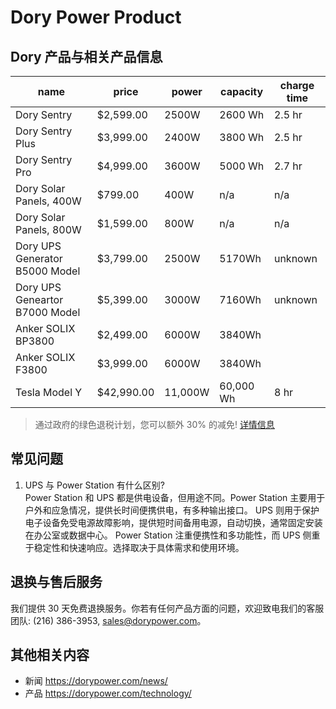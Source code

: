 # Dory Power Product

## Dory 产品与相关产品信息

| name                           | price      | power   | capacity  | charge time |
| ------------------------------ | ---------- | ------- | --------- | ----------- |
| Dory Sentry                    | $2,599.00  | 2500W   | 2600 Wh   | 2.5 hr      |
| Dory Sentry Plus               | $3,999.00  | 2400W   | 3800 Wh   | 2.5 hr      |
| Dory Sentry Pro                | $4,999.00  | 3600W   | 5000 Wh   | 2.7 hr      |
| Dory Solar Panels, 400W        | $799.00    | 400W    | n/a       | n/a         |
| Dory Solar Panels, 800W        | $1,599.00  | 800W    | n/a       | n/a         |
| Dory UPS Generator B5000 Model | $3,799.00  | 2500W   | 5170Wh    | unknown     |
| Dory UPS Geneartor B7000 Model | $5,399.00  | 3000W   | 7160Wh    | unknown     |
| Anker SOLIX BP3800             | $2,499.00  | 6000W   | 3840Wh    |             |
| Anker SOLIX F3800              | $3,999.00  | 6000W   | 3840Wh    |             |
| Tesla Model Y                  | $42,990.00 | 11,000W | 60,000 Wh | 8 hr        |

> 通过政府的绿色退税计划，您可以额外 30% 的减免! [详情信息](https://kdhciddmbip.typeform.com/to/xuOBknLI)

## 常见问题

1. UPS 与 Power Station 有什么区别?  
   Power Station 和 UPS 都是供电设备，但用途不同。Power Station 主要用于户外和应急情况，提供长时间便携供电，有多种输出接口。
   UPS 则用于保护电子设备免受电源故障影响，提供短时间备用电源，自动切换，通常固定安装在办公室或数据中心。
   Power Station 注重便携性和多功能性，而 UPS 侧重于稳定性和快速响应。选择取决于具体需求和使用环境。

## 退换与售后服务

我们提供 30 天免费退换服务。你若有任何产品方面的问题，欢迎致电我们的客服团队: (216) 386-3953, [sales@dorypower.com](mailto:sales@dorypower.com)。

## 其他相关内容

- 新闻 https://dorypower.com/news/
- 产品 https://dorypower.com/technology/
